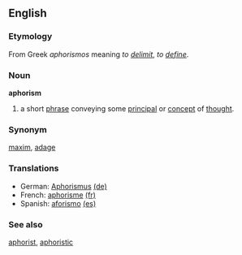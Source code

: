 == English ==

===Etymology===

From Greek ''aphorismos'' meaning ''to [[delimit]]'', ''to [[define]]''.

===Noun===
{{wikipedia}}
'''aphorism'''
# a short [[phrase]] conveying some [[principal]] or [[concept]] of [[thought]].

===Synonym===
[[maxim]], [[adage]]

===Translations===
*German: [[Aphorismus]] [[:de:Aphorismus|(de)]]
*French: [[aphorisme]] [[:fr:aphorisme|(fr)]]
*Spanish: [[aforismo]] [[:es:aforismo|(es)]]

===See also===
[[aphorist]],
[[aphoristic]]